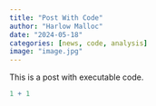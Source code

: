 ```yaml
---
title: "Post With Code"
author: "Harlow Malloc"
date: "2024-05-18"
categories: [news, code, analysis]
image: "image.jpg"
---
```


This is a post with executable code.

```r
1 + 1
```
